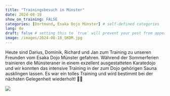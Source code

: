 ---
title: "Trainingsbesuch in Münster"
date: 2024-08-18
show_on_training: FALSE
categories: [Dortmund, Esaka Dojo Münster] # self-defined categories
lang: de
draft: false # setting this to `true` will prevent your post from appearing on your listing page until you're ready!
image: /images/2024-08-18_SKDM.jpg
---

Heute sind Darius, Dominik, Richard und Jan zum Training zu unseren Freunden vom Esaka Dojo Münster gefahren. Während der Sommerferien trainieren die Münsteraner in einem exzellent ausgestatteten Karatedojo und wir konnten das intensive Training in der zum Dojo gehörigen Sauna ausklingen lassen. Es war ein tolles Training und wird bestimmt bei der nächsten Gelegenheit wiederholt! 🙇‍♂️

![](/images/2024-08-18_SKDM.jpg)
